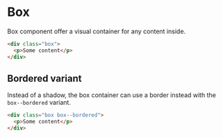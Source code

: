 # Box

Box component offer a visual container for any content inside.

```html
<div class="box">
  <p>Some content</p>
</div>
```

## Bordered variant

Instead of a shadow, the box container can use a border instead with the `box--bordered` variant.

```html
<div class="box box--bordered">
  <p>Some content</p>
</div>
```

